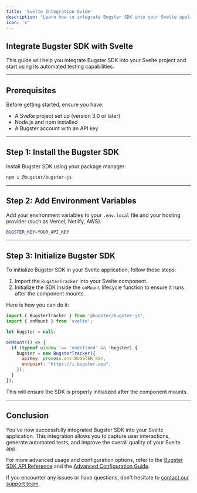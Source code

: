 ```yaml
---
title: 'Svelte Integration Guide'
description: 'Learn how to integrate Bugster SDK into your Svelte application'
icon: 's'
---
```


## Integrate Bugster SDK with Svelte

This guide will help you integrate Bugster SDK into your Svelte project and start using its automated testing capabilities.

---

## Prerequisites

Before getting started, ensure you have:

- A Svelte project set up (version 3.0 or later)
- Node.js and npm installed
- A Bugster account with an API key

---

## Step 1: Install the Bugster SDK

Install Bugster SDK using your package manager:

```bash
npm i @bugster/bugster-js
```

---

## Step 2: Add Environment Variables

Add your environment variables to your `.env.local` file and your hosting provider (such as Vercel, Netlify, AWS).

```bash
BUGSTER_KEY=YOUR_API_KEY
```

---

## Step 3: Initialize Bugster SDK

To initialize Bugster SDK in your Svelte application, follow these steps:

1. Import the ```BugsterTracker``` into your Svelte component.
2. Initialize the SDK inside the ```onMount``` lifecycle function to ensure it runs after the component mounts.

Here is how you can do it:

```javascript
import { BugsterTracker } from '@bugster/bugster-js';
import { onMount } from 'svelte';

let bugster = null;

onMount(() => {
  if (typeof window !== 'undefined' && !bugster) {
    bugster = new BugsterTracker({
      apiKey: process.env.BUGSTER_KEY,
      endpoint: "https://i.bugster.app",
    });
  }
});
```

This will ensure the SDK is properly initialized after the component mounts.

---

## Conclusion

You've now successfully integrated Bugster SDK into your Svelte application. This integration allows you to capture user interactions, generate automated tests, and improve the overall quality of your Svelte app.

For more advanced usage and configuration options, refer to the [Bugster SDK API Reference](/api-reference) and the [Advanced Configuration Guide](/advanced-configuration).

If you encounter any issues or have questions, don't hesitate to [contact our support team](https://bugster.app/contact).
 
 